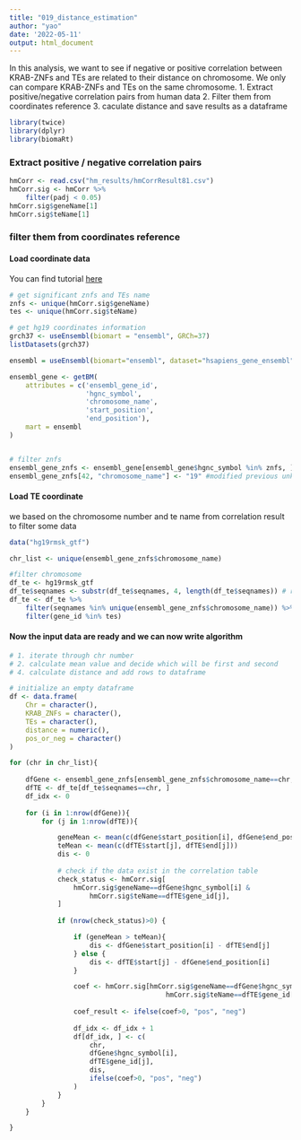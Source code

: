 ```yaml
---
title: "019_distance_estimation"
author: "yao"
date: '2022-05-11'
output: html_document
---
```


In this analysis, we want to see if negative or positive correlation between KRAB-ZNFs and TEs are related to their distance on chromosome. We only can compare KRAB-ZNFs and TEs on the same chromosome.
1. Extract positive/negative correlation pairs from human data
2. Filter them from coordinates reference
3. caculate distance and save results as a dataframe

```r
library(twice)
library(dplyr)
library(biomaRt)
```


### Extract positive / negative correlation pairs

```r
hmCorr <- read.csv("hm_results/hmCorrResult81.csv")
hmCorr.sig <- hmCorr %>%
    filter(padj < 0.05)
hmCorr.sig$geneName[1]
hmCorr.sig$teName[1]
```
### filter them from coordinates reference
#### Load coordinate data
You can find tutorial [here](http://grch37.ensembl.org/info/data/biomart/biomart_r_package.html)
```r
# get significant znfs and TEs name
znfs <- unique(hmCorr.sig$geneName)
tes <- unique(hmCorr.sig$teName)

# get hg19 coordinates information
grch37 <- useEnsembl(biomart = "ensembl", GRCh=37) 
listDatasets(grch37)

ensembl = useEnsembl(biomart="ensembl", dataset="hsapiens_gene_ensembl", GRCh=37)

ensembl_gene <- getBM(
    attributes = c('ensembl_gene_id',
                   'hgnc_symbol',
                   'chromosome_name',
                   'start_position',
                   'end_position'),
    mart = ensembl
)


# filter znfs
ensembl_gene_znfs <- ensembl_gene[ensembl_gene$hgnc_symbol %in% znfs, ]
ensembl_gene_znfs[42, "chromosome_name"] <- "19" #modified previous unknown result

```

#### Load TE coordinate

we based on the chromosome number and te name from correlation result to filter some data
```r
data("hg19rmsk_gtf")

chr_list <- unique(ensembl_gene_znfs$chromosome_name)

#filter chromosome
df_te <- hg19rmsk_gtf
df_te$seqnames <- substr(df_te$seqnames, 4, length(df_te$seqnames)) # remove chr
df_te <- df_te %>% 
    filter(seqnames %in% unique(ensembl_gene_znfs$chromosome_name)) %>%
    filter(gene_id %in% tes)

```

#### Now the input data are ready and we can now write algorithm
```r
# 1. iterate through chr number
# 2. calculate mean value and decide which will be first and second
# 4. calculate distance and add rows to dataframe

# initialize an empty dataframe
df <- data.frame(
    Chr = character(),
    KRAB_ZNFs = character(),
    TEs = character(),
    distance = numeric(),
    pos_or_neg = character()
)

for (chr in chr_list){
    
    dfGene <- ensembl_gene_znfs[ensembl_gene_znfs$chromosome_name==chr, ]
    dfTE <- df_te[df_te$seqnames==chr, ]
    df_idx <- 0
    
    for (i in 1:nrow(dfGene)){
        for (j in 1:nrow(dfTE)){

            geneMean <- mean(c(dfGene$start_position[i], dfGene$end_position[i]))
            teMean <- mean(c(dfTE$start[j], dfTE$end[j]))
            dis <- 0
            
            # check if the data exist in the correlation table
            check_status <- hmCorr.sig[
                hmCorr.sig$geneName==dfGene$hgnc_symbol[i] &
                    hmCorr.sig$teName==dfTE$gene_id[j],
            ]
            
            if (nrow(check_status)>0) {

                if (geneMean > teMean){
                    dis <- dfGene$start_position[i] - dfTE$end[j]
                } else {
                    dis <- dfTE$start[j] - dfGene$end_position[i]
                }

                coef <- hmCorr.sig[hmCorr.sig$geneName==dfGene$hgnc_symbol[i] &
                                       hmCorr.sig$teName==dfTE$gene_id[j], "coef"]
                
                coef_result <- ifelse(coef>0, "pos", "neg")
                
                df_idx <- df_idx + 1
                df[df_idx, ] <- c(
                    chr,
                    dfGene$hgnc_symbol[i],
                    dfTE$gene_id[j],
                    dis,
                    ifelse(coef>0, "pos", "neg")
                )
            }
        }
    }

}

```



